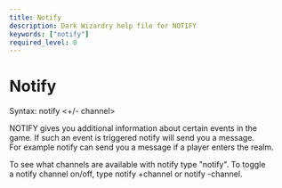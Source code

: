 ```yaml
---
title: Notify
description: Dark Wizardry help file for NOTIFY
keywords: ["notify"]
required_level: 0
---
```


# Notify

Syntax: notify \<+/- channel\>  

NOTIFY gives you additional information about certain events in the  
game. If such an event is triggered notify will send you a message.  
For example notify can send you a message if a player enters the realm.  

To see what channels are available with notify type "notify". To toggle  
a notify channel on/off, type notify +channel or notify -channel.
